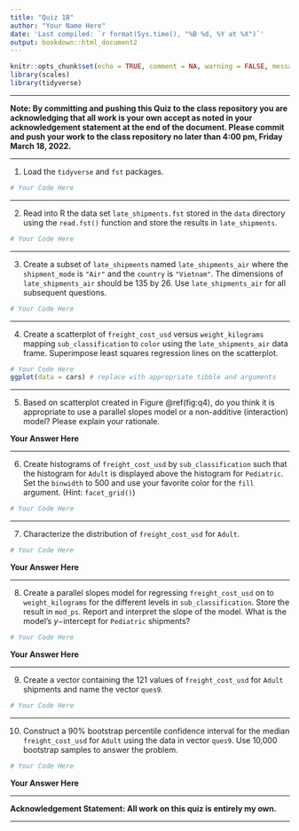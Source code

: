 ```yaml
---
title: "Quiz 1B"
author: "Your Name Here"
date: 'Last compiled: `r format(Sys.time(), "%B %d, %Y at %X")`'
output: bookdown::html_document2
---
```


```r
knitr::opts_chunk$set(echo = TRUE, comment = NA, warning = FALSE, message = FALSE, fig.align = "center")
library(scales)
library(tidyverse)
```

__________

**Note: By committing and pushing this Quiz to the class repository you are acknowledging that all work is your own accept as noted in your acknowledgement statement at the end of the document.  Please commit and push your work to the class repository no later than 4:00 pm, Friday March 18, 2022. **

____________


1. Load the `tidyverse` and `fst` packages.

```r
# Your Code Here

```

_______

2. Read into R the data set `late_shipments.fst` stored in the `data` directory using the `read.fst()` function and store the results in `late_shipments`.

```r
# Your Code Here

```

__________

3. Create a subset of `late_shipments` named `late_shipments_air` where the `shipment_mode` is `"Air"` and the `country` is `"Vietnam"`.  The dimensions of `late_shipments_air` should be 135 by 26.  Use `late_shipments_air` for all subsequent questions.

```r
# Your Code Here

```

__________

4. Create a scatterplot of `freight_cost_usd` versus `weight_kilograms` mapping `sub_classification` to `color` using the `late_shipments_air` data frame.  Superimpose least squares regression lines on the scatterplot.

```r
# Your Code Here
ggplot(data = cars) # replace with appropriate tibble and arguments
```

___________

5.  Based on scatterplot created in Figure \@ref(fig:q4), do you think it is appropriate to use a parallel slopes model or a non-additive (interaction) model?  Please explain your rationale.

**Your Answer Here**

_____________

6. Create histograms of `freight_cost_usd` by `sub_classification` such that the histogram for `Adult` is displayed above the histogram for `Pediatric`. Set the `binwidth` to 500 and use your favorite color for the `fill` argument. (Hint: `facet_grid()`)

```r
# Your Code Here

```

___________

7.  Characterize the distribution of `freight_cost_usd` for `Adult`.


```r
# Your Code Here

```

**Your Answer Here**

_______________

8.  Create a parallel slopes model for regressing `freight_cost_usd` on to `weight_kilograms` for the different levels in `sub_classification`.  Store the result in `mod_ps`.  Report and interpret the slope of the model.  What is the model's $y-$intercept for `Pediatric` shipments?  

```r
# Your Code Here

```

**Your Answer Here**

_________

9.  Create a vector containing the 121 values of `freight_cost_usd` for `Adult` shipments and name the vector `ques9`.

 
```r
# Your Code Here

```

____________

10. Construct a 90% bootstrap percentile confidence interval for the median `freight_cost_usd` for `Adult` using the data in vector `ques9`.  Use 10,000 bootstrap samples to answer the problem.

```r
# Your Code Here

```

**Your Answer Here**


_____________

**Acknowledgement Statement:  All work on this quiz is entirely my own.**

____________